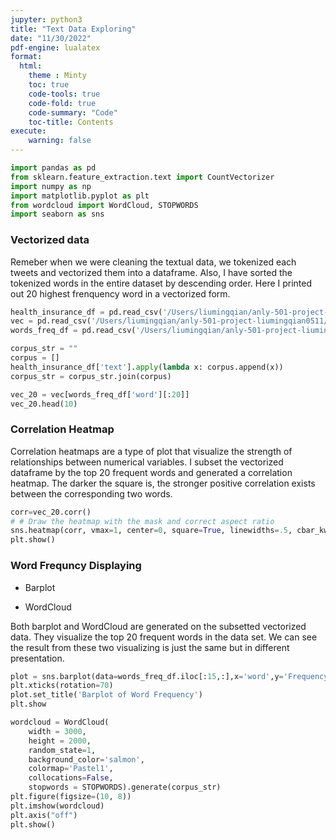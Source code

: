 ```yaml
---
jupyter: python3
title: "Text Data Exploring"
date: "11/30/2022"
pdf-engine: lualatex
format:
  html:
    theme : Minty
    toc: true
    code-tools: true
    code-fold: true
    code-summary: "Code"
    toc-title: Contents
execute:
    warning: false
---
```


```python
import pandas as pd
from sklearn.feature_extraction.text import CountVectorizer
import numpy as np
import matplotlib.pyplot as plt
from wordcloud import WordCloud, STOPWORDS
import seaborn as sns
```

### Vectorized data

Remeber when we were cleaning the textual data, we tokenized each tweets and vectorized them into a dataframe. Also, I have sorted the tokenized words in the entire dataset by descending order. Here I printed out 20 highest frenquency word in a vectorized form. 

```python
health_insurance_df = pd.read_csv('/Users/liumingqian/anly-501-project-liumingqian0511/data/01-modified-data/text.csv')
vec = pd.read_csv('/Users/liumingqian/anly-501-project-liumingqian0511/data/01-modified-data/vec.csv')
words_freq_df = pd.read_csv('/Users/liumingqian/anly-501-project-liumingqian0511/data/01-modified-data/word_frequency_text.csv')
```

```python
corpus_str = ""
corpus = []
health_insurance_df['text'].apply(lambda x: corpus.append(x))
corpus_str = corpus_str.join(corpus)
```

```python
vec_20 = vec[words_freq_df['word'][:20]]
vec_20.head(10)
```

### Correlation Heatmap

Correlation heatmaps are a type of plot that visualize the strength of relationships between numerical variables. I subset the vectorized dataframe by the top 20 frequent words and generated a correlation heatmap. The darker the square is, the stronger positive correlation exists between the corresponding two words.

```python
corr=vec_20.corr()
# # Draw the heatmap with the mask and correct aspect ratio
sns.heatmap(corr, vmax=1, center=0, square=True, linewidths=.5, cbar_kws={"shrink": .5}, cmap='Blues')
plt.show()
```

### Word Frequncy Displaying

- Barplot
  
- WordCloud

Both barplot and WordCloud are generated on the subsetted vectorized data. They visualize the top 20 frequent words in the data set. We can see the result from these two visualizing is just the same but in different presentation.

```python
plot = sns.barplot(data=words_freq_df.iloc[:15,:],x='word',y='Frequency')
plt.xticks(rotation=70)
plot.set_title('Barplot of Word Frequency')
plt.show
```

```python
wordcloud = WordCloud(
    width = 3000,
    height = 2000, 
    random_state=1,
    background_color='salmon', 
    colormap='Pastel1', 
    collocations=False,
    stopwords = STOPWORDS).generate(corpus_str)
plt.figure(figsize=(10, 8))
plt.imshow(wordcloud) 
plt.axis("off")
plt.show()
```

